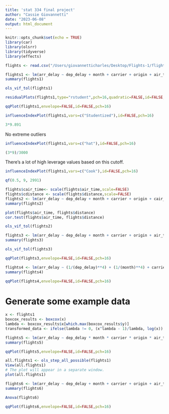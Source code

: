 ```yaml
---
title: 'stat 334 final project'
author: "Cassie Giovannetti"
date: "2023-06-08"
output: html_document
---
```


```r
knitr::opts_chunk$set(echo = TRUE)
library(car)
library(olsrr)
library(tidyverse)
library(effects)
```

```r
flights <- read.csv("/Users/giovannetticharles/Desktop/Flights-1/flights.csv")
```


```r
flights1 <- lm(arr_delay ~ dep_delay + month + carrier + origin + air_time + distance + dep_hour, data=flights)
summary(flights1)

```
```r
ols_vif_tol(flights1)
```


```r
residualPlots(flights1,type="rstudent",pch=16,quadratic=FALSE,id=FALSE,tests=FALSE)
```


```r
qqPlot(flights1,envelope=FALSE,id=FALSE,pch=16)
```


```r
influenceIndexPlot(flights1,vars=c("Studentized"),id=FALSE,pch=16)
```
```r
3*9.891
```
No extreme outliers


```r
influenceIndexPlot(flights1,vars=c("hat"),id=FALSE,pch=16)
```
```r
(3*9)/3000
```
There's a lot of high leverage values based on this cutoff.

```r
influenceIndexPlot(flights1,vars=c("Cook"),id=FALSE,pch=16)
```

```r
qf(0.5, 9, 2991)
```


```r
flights$cair_time<- scale(flights$air_time,scale=FALSE)
flights$cdistance <- scale(flights$distance,scale=FALSE)
flights2 <- lm(arr_delay ~ dep_delay + month + carrier + origin + cair_time + cdistance + dep_hour, data=flights)
summary(flights2)
```
```r
plot(flights$air_time, flights$distance)
cor.test(flights$air_time, flights$distance)
```



```r
ols_vif_tol(flights2)
```

```r
flights3 <- lm(arr_delay ~ dep_delay + month + carrier + origin + air_time + dep_hour, data=flights)
summary(flights3)
```
```r
ols_vif_tol(flights3)
```

```r
qqPlot(flights3,envelope=FALSE,id=FALSE,pch=16)
```



```r
flights4 <- lm(arr_delay ~ (1/(dep_delay)**4) + (1/(month)**4) + carrier + origin + (1/(air_time)**4) + (1/(dep_hour)**4), data=flights)
summary(flights4)
```

```r
qqPlot(flights4,envelope=FALSE,id=FALSE,pch=16)
```


# Generate some example data
```r
x <- flights1
boxcox_results <- boxcox(x)
lambda <- boxcox_results$x[which.max(boxcox_results$y)]
transformed_data <- ifelse(lambda != 0, (x^lambda - 1)/lambda, log(x))
```

```r
flights5 <- lm(arr_delay ~ dep_delay * month * carrier * origin * air_time * dep_hour, data=flights)
summary(flights5)
```

```r
qqPlot(flights5,envelope=FALSE,id=FALSE,pch=16)
```

```r
all.flights1 <- ols_step_all_possible(flights1)
View(all.flights1)
# The plot will appear in a separate window.
plot(all.flights1)
```
```r
flights6 <- lm(arr_delay ~ dep_delay + month + carrier + origin + air_time, data=flights)
summary(flights6)

```

```r
Anova(flights6)
```


```r
qqPlot(flights6,envelope=FALSE,id=FALSE,pch=16)
```




